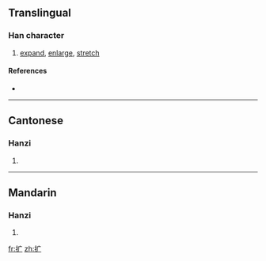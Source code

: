 {{also|擴}}
==Translingual==

===Han character===
{{Han char|rn=64|rad=手|as=03|sn=6|four=|canj=手戈 (QI), X手戈 (XQI)}}

# [[expand]], [[enlarge]], [[stretch]]

====References====
* {{Han ref|kx=0418.141|hdz=31831.090|uh=6269|ud=25193}}

----

==Cantonese==

===Hanzi===
{{yue-hanzi|jyut=|y=kwong3|tra=擴}}

# {{defn|Cantonese|sort=手03}}

----

==Mandarin==

===Hanzi===
{{cmn-hanzi|tra=擴|pin=[[kuò]] ([[kuo4]])|wg=k'uo<sup>4</sup>}}

# {{defn|Mandarin|sort=手03}}

[[fr:扩]]
[[zh:扩]]